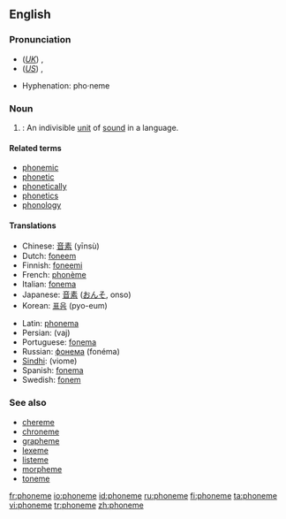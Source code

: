 {{wikipedia}}
==English==
===Pronunciation===
*(''[[Received Pronunciation|UK]]'') {{IPA|/ˈfəʊniːm/}}, {{SAMPA|/"f@Uni:m/}}
*(''[[General American|US]]'') {{IPA|/'foʊˌniːm/}}, {{SAMPA|/"foUni:m/}}
<!--*fōn'ēm-->
*Hyphenation: pho·neme

===Noun===
{{en-noun}}

#{{linguistics}}: An indivisible [[unit]] of [[sound]] in a language.

====Related terms====
*[[phonemic]]
*[[phonetic]]
*[[phonetically]]
*[[phonetics]]
*[[phonology]]

====Translations====
{{top}}
*Chinese: [[音素]] (yīnsù)
*Dutch: [[foneem]] {{n}}
*Finnish: [[foneemi]]
*French: [[phonème]] {{m}}
*Italian: [[fonema]] {{m}}
*Japanese: [[音素]] ([[おんそ]], onso)
*Korean: [[표음]] (pyo-eum)
{{mid}}
*Latin: [[phonema]]
*Persian: {{FAchar|[[واج]]}} (vaj)
*Portuguese: [[fonema]] {{m}}
*Russian: [[фонема]] (fonéma) {{f}}
*[[Sindhi]]: {{SDchar|[[وايوم]]}} (viome) {{f}}
*Spanish: [[fonema]] {{m}}
*Swedish: [[fonem]]
{{bottom}}

===See also===
*[[chereme]]
*[[chroneme]]
*[[grapheme]]
*[[lexeme]]
*[[listeme]]
*[[morpheme]]
*[[toneme]]

[[fr:phoneme]]
[[io:phoneme]]
[[id:phoneme]]
[[ru:phoneme]]
[[fi:phoneme]]
[[ta:phoneme]]
[[vi:phoneme]]
[[tr:phoneme]]
[[zh:phoneme]]